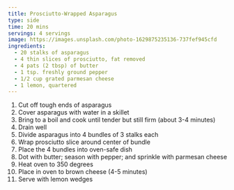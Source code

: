 ```yaml
---
title: Prosciutto-Wrapped Asparagus
type: side
time: 20 mins
servings: 4 servings
image: https://images.unsplash.com/photo-1629875235136-737fef945cfd
ingredients:
  - 20 stalks of asparagus
  - 4 thin slices of prosciutto, fat removed
  - 4 pats (2 tbsp) of butter
  - 1 tsp. freshly ground pepper
  - 1/2 cup grated parmesan cheese
  - 1 lemon, quartered
---
```


1. Cut off tough ends of asparagus
1. Cover asparagus with water in a skillet
1. Bring to a boil and cook until tender but still firm (about 3-4 minutes)
1. Drain well
1. Divide asparagus into 4 bundles of 3 stalks each
1. Wrap prosciutto slice around center of bundle
1. Place the 4 bundles into oven-safe dish
1. Dot with butter; season with pepper; and sprinkle with parmesan cheese
1. Heat oven to 350 degrees
1. Place in oven to brown cheese (4-5 minutes)
1. Serve with lemon wedges
